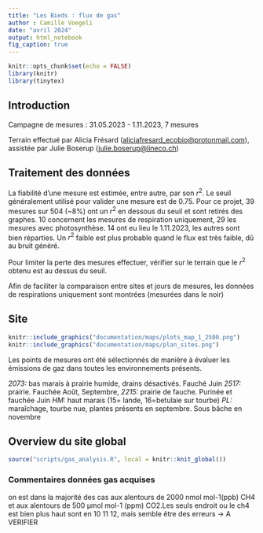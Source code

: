 ```yaml
---
title: "Les Bieds : flux de gas"
author : Camille Voegeli
date: "avril 2024"
output: html_notebook
fig_caption: true
---
```


```r
knitr::opts_chunk$set(echo = FALSE)
library(knitr)
library(tinytex)
```
## Introduction

Campagne de mesures : 31.05.2023 - 1.11.2023, 7 mesures

Terrain effectué par Alicia Frésard ([aliciafresard_ecobio\@protonmail.com](mailto:aliciafresard_ecobio@protonmail.com){.email}), assistée par Julie Boserup ([julie.boserup\@lineco.ch](mailto:julie.boserup@lineco.ch){.email})

## Traitement des données
La fiabilité d'une mesure est estimée, entre autre, par son $r^2$. Le seuil généralement utilisé pour valider une mesure est de 0.75. Pour ce projet, 39 mesures  sur 504 (~8%) ont un $r^2$ en dessous du seuil et sont retirés des graphes. 10 concernent les mesures de respiration uniquement, 29 les mesures avec photosynthèse.
14 ont eu lieu le 1.11.2023, les autres sont bien réparties.
Un $r^2$ faible est plus probable quand le flux est très faible, dû au bruit généré.

Pour limiter la perte des mesures effectuer, vérifier sur le terrain que le $r^2$ obtenu est au dessus du seuil.


Afin de faciliter la comparaison entre sites et jours de mesures, les données de respirations uniquement sont montrées (mesurées dans le noir)


## Site

```r
knitr::include_graphics("documentation/maps/plots_map_1_2500.png")
knitr::include_graphics("documentation/maps/plan_sites.png")
```

Les points de mesures ont été sélectionnés de manière à évaluer les émissions de gaz dans toutes les environnements présents.

*2073:* bas marais à prairie humide, drains désactivés. Fauché Juin
*2517:* prairie. Fauchée Août, Septembre, 
*2215:* prairie de fauche. Purinée et fauchée Juin
*HM:* haut marais (15= lande, 16=betulaie sur tourbe)
*PL:* maraîchage, tourbe nue, plantes présents en septembre. Sous bâche en novembre

## Overview du site global

```r
source("scripts/gas_analysis.R", local = knitr::knit_global())
```
### Commentaires données gas acquises
on est dans la majorité des cas aux alentours de 2000 nmol mol-1(ppb) CH4 et aux alentours de 500 µmol mol-1 (ppm) CO2.Les seuls endroit ou le ch4 est bien plus haut sont en 10 11 12, mais semble être des erreurs -> A VERIFIER

